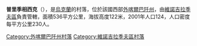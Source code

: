 {{coord|48|6|43|N|22|54|30|E|scale:30000|display=title}}

'''普里季相西克'''（{{lang-uk|Притисянське}}），是[[烏克蘭|烏克蘭]]的村落，位於該國西部[[外喀爾巴阡州|外喀爾巴阡州]]，由[[維諾吉拉季夫區|維諾吉拉季夫區]]負責管轄，面積536平方公里，海拔高度122米，2001年人口124，人口密度每平方公里230人。

{{DEFAULTSORT:Притисянське}}

[[Category:外喀爾巴阡州村落|Category:外喀爾巴阡州村落]]
[[Category:維諾吉拉季夫區村落|Category:維諾吉拉季夫區村落]]


{{Zakarpattia-geo-stub}}